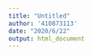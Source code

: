 ```yaml
---
title: "Untitled"
author: '410873113'
date: "2020/6/22"
output: html_document
---
```


```r

```

